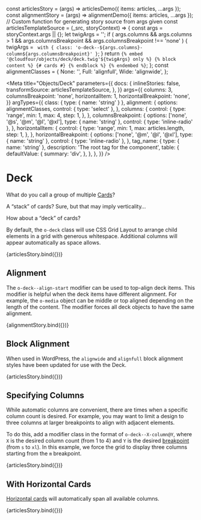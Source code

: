 const articlesStory = (args) => articlesDemo({ items: articles, ...args });
const alignmentStory = (args) => alignmentDemo({ items: articles, ...args });
// Custom function for generating story source from args given
const articlesTemplateSource = (_src, storyContext) => {
  const args = storyContext.args || {};
  let twigArgs = '';
  if (
    args.columns &&
    args.columns > 1 &&
    args.columnsBreakpoint &&
    args.columnsBreakpoint !== 'none'
  ) {
    twigArgs = ` with {
  class: 'o-deck--${args.columns}-column${args.columnsBreakpoint}'
}`;
  }
  return `{% embed '@cloudfour/objects/deck/deck.twig'${twigArgs} only %}
  {% block content %}
    {# cards #}
  {% endblock %}
{% endembed %}`;
};
const alignmentClasses = {
  None: '',
  Full: 'alignfull',
  Wide: 'alignwide',
};

<Meta
  title="Objects/Deck"
  parameters={{
    docs: {
      inlineStories: false,
      transformSource: articlesTemplateSource,
    },
  }}
  args={{
    columns: 3,
    columnsBreakpoint: 'none',
    horizontalItem: 1,
    horizontalBreakpoint: 'none',
  }}
  argTypes={{
    class: { type: { name: 'string' } },
    alignment: {
      options: alignmentClasses,
      control: { type: 'select' },
    },
    columns: {
      control: {
        type: 'range',
        min: 1,
        max: 4,
        step: 1,
      },
    },
    columnsBreakpoint: {
      options: ['none', '@s', '@m', '@l', '@xl'],
      type: { name: 'string' },
      control: { type: 'inline-radio' },
    },
    horizontalItem: {
      control: {
        type: 'range',
        min: 1,
        max: articles.length,
        step: 1,
      },
    },
    horizontalBreakpoint: {
      options: ['none', '@m', '@l', '@xl'],
      type: { name: 'string' },
      control: { type: 'inline-radio' },
    },
    tag_name: {
      type: { name: 'string' },
      description: 'The root tag for the component',
      table: {
        defaultValue: {
          summary: 'div',
        },
      },
    },
  }}
/>

# Deck

What do you call a group of multiple [Cards](/docs/components-card--content-blocks)?

A “stack” of cards? Sure, but that may imply verticality…

How about a “deck” of cards?

By default, the `o-deck` class will use CSS Grid Layout to arrange child elements in a grid with generous whitespace. Additional columns will appear automatically as space allows.

<Canvas>
  <Story name="Basic" height="400px">
    {articlesStory.bind({})}
  </Story>
</Canvas>

## Alignment

The `o-deck--align-start` modifier can be used to top-align deck items. This modifier is helpful when the deck items have different alignment. For example, the `o-media` object can be middle or top aligned depending on the length of the content. The modifier forces all deck objects to have the same alignment.

<Canvas>
  <Story
    name="Alignment"
    height="200px"
    args={{
      columns: 3,
      columnsBreakpoint: '@m',
      class: 'o-deck--align-start',
    }}
  >
    {alignmentStory.bind({})}
  </Story>
</Canvas>

## Block Alignment

When used in WordPress, the `alignwide` and `alignfull` block alignment styles have been updated for use with the Deck.

<Canvas>
  <Story
    name="Block Alignment"
    height="400px"
    args={{
      columns: 3,
      columnsBreakpoint: '@m',
      alignment: 'alignfull',
    }}
  >
    {articlesStory.bind({})}
  </Story>
</Canvas>

## Specifying Columns

While automatic columns are convenient, there are times when a specific column count is desired. For example, you may want to limit a design to three columns at larger breakpoints to align with adjacent elements.

To do this, add a modifier class in the format of `o-deck--X-column@Y`, where `X` is the desired column count (from 1 to 4) and `Y` is the desired [breakpoint](/docs/design-tokens-breakpoint--page) (from `s` to `xl`). In this example, we force the grid to display three columns starting from the `m` breakpoint.

<Canvas>
  <Story
    name="Columns"
    height="400px"
    args={{
      columns: 3,
      columnsBreakpoint: '@m',
    }}
  >
    {articlesStory.bind({})}
  </Story>
</Canvas>

## With Horizontal Cards

[Horizontal cards](/docs/components-card--content-blocks#horizontal) will automatically span all available columns.

<Canvas>
  <Story
    name="Horizontal Card"
    height="500px"
    args={{
      columns: 3,
      columnsBreakpoint: '@l',
      horizontalBreakpoint: '@m',
    }}
  >
    {articlesStory.bind({})}
  </Story>
</Canvas>
